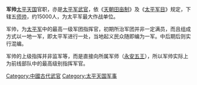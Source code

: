 '''军帅'''[[太平天国|太平天国]]官职，亦是[[太平军|太平军]][[武官|武官]]，依《[[天朝田亩制|天朝田亩制]]》及《[[太平军目|太平军目]]》规定，下辖五[[师帅_(官职)|师帅]]，约15000人，为太平军最大作战单位。

军帅，为[[太平军|太平军]]中的最高一级军团指挥官，初期所治军团并非一定满员，而且组成方式以一地一军，即太平军进行一处，当地起义民众随即编为一军。中后期后则实行混编。

军帅的上级指挥并非监军等，而是直接向所属军师（[[永安建制|永安五王]]），所以军帅实际上为前线部队中的最高级别指挥军官。

{{太平天国|nocat}}
{{Mil-stub}}
[[Category:中國古代武官|Category:中國古代武官]]
[[Category:太平天国军事|Category:太平天国军事]]